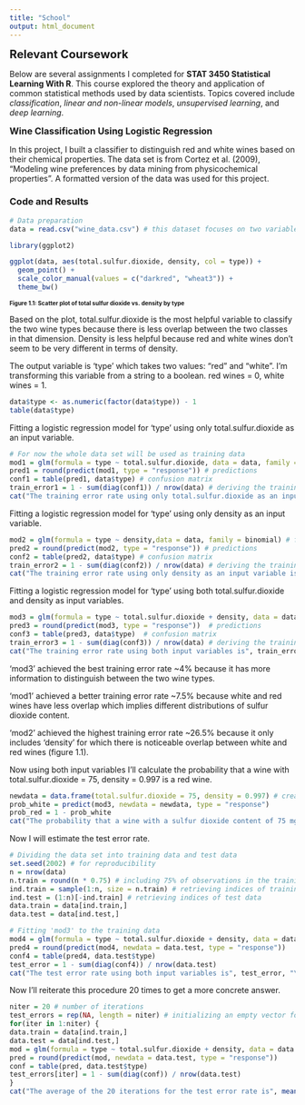```yaml
---
title: "School"
output: html_document
---
```


<span style="font-size:20px"><b>Relevant Coursework</b></span>

Below are several assignments I completed for **STAT 3450 Statistical Learning With R**. This course explored the theory and application of common statistical methods used by data scientists. Topics covered include *classification*, *linear and non-linear models*, *unsupervised learning*, and *deep learning*. 

<span style="font-size:16px"><b>Wine Classification Using Logistic Regression</b></span>

In this project, I built a classifier to distinguish red and white wines based on their chemical properties. The data set is from Cortez et al. (2009), “Modeling wine preferences by data mining from physicochemical properties”. A formatted version of the data was used for this project. 

### Code and Results
```r
# Data preparation
data = read.csv("wine_data.csv") # this dataset focuses on two variables: density (wine density in g/cm^3) and total.sulfur.dioxide (amount of sulfur dioxide in the wine, in mg/dm^3)
```

```r
library(ggplot2)

ggplot(data, aes(total.sulfur.dioxide, density, col = type)) +
  geom_point() +
  scale_color_manual(values = c("darkred", "wheat3")) + 
  theme_bw()
```
<span style="font-size:10px"><b>Figure 1.1: Scatter plot of total sulfur dioxide vs. density by type</b></span>

Based on the plot, total.sulfur.dioxide is the most helpful variable to classify the two wine types because there is less overlap between the two classes in that dimension. Density is less helpful because red and white wines don't seem to be very different in terms of density.

The output variable is 'type' which takes two values: "red" and "white". I'm transforming this variable from a string to a boolean. red wines = 0, white wines = 1.

```r
data$type <- as.numeric(factor(data$type)) - 1
table(data$type) 
```

Fitting a logistic regression model for 'type' using only total.sulfur.dioxide as an input variable. 

```r
# For now the whole data set will be used as training data
mod1 = glm(formula = type ~ total.sulfur.dioxide, data = data, family = binomial) # fitting model
pred1 = round(predict(mod1, type = "response")) # predictions
conf1 = table(pred1, data$type) # confusion matrix
train_error1 = 1 - sum(diag(conf1)) / nrow(data) # deriving the training error rate
cat("The training error rate using only total.sulfur.dioxide as an input variable is", train_error1, "\n")
```

Fitting a logistic regression model for 'type' using only density as an input variable. 

```r
mod2 = glm(formula = type ~ density,data = data, family = binomial) # fitting model
pred2 = round(predict(mod2, type = "response")) # predictions
conf2 = table(pred2, data$type) # confusion matrix
train_error2 = 1 - sum(diag(conf2)) / nrow(data) # deriving the training error rate
cat("The training error rate using only density as an input variable is", train_error2, "\n")
```

Fitting a logistic regression model for 'type' using both total.sulfur.dioxide and density as input variables. 

```r
mod3 = glm(formula = type ~ total.sulfur.dioxide + density, data = data, family = binomial) # fitting model
pred3 = round(predict(mod3, type = "response"))  # predictions
conf3 = table(pred3, data$type)  # confusion matrix
train_error3 = 1 - sum(diag(conf3)) / nrow(data) # deriving the training error rate
cat("The training error rate using both input variables is", train_error3, "\n")

```
   
'mod3' achieved the best training error rate ~4% because it has more information to distinguish between      the two wine types.
    
'mod1' achieved a better training error rate ~7.5% because white and red wines have less overlap which      implies different distributions of sulfur dioxide content.
    
'mod2' achieved the highest training error rate ~26.5% because it only includes 'density' for which         there is noticeable overlap between white and red wines (figure 1.1). 

Now using both input variables I'll calculate the probability that a wine with total.sulfur.dioxide = 75, density = 0.997 is a red wine. 

```r
newdata = data.frame(total.sulfur.dioxide = 75, density = 0.997) # creating a new data set
prob_white = predict(mod3, newdata = newdata, type = "response")
prob_red = 1 - prob_white 
cat("The probability that a wine with a sulfur dioxide content of 75 mg/dm^3 and a density of 0.997 g/cm^3 is a red wine is ~", paste(round(prob_red * 100),"%"), "\n")
```

Now I will estimate the test error rate.

```r
# Dividing the data set into training data and test data
set.seed(2002) # for reproducibility
n = nrow(data)
n.train = round(n * 0.75) # including 75% of observations in the training data set
ind.train = sample(1:n, size = n.train) # retrieving indices of training data
ind.test = (1:n)[-ind.train] # retrieving indices of test data
data.train = data[ind.train,]
data.test = data[ind.test,] 

# Fitting 'mod3' to the training data
mod4 = glm(formula = type ~ total.sulfur.dioxide + density, data = data.train, family = binomial)
pred4 = round(predict(mod4, newdata = data.test, type = "response")) 
conf4 = table(pred4, data.test$type)
test_error = 1 - sum(diag(conf4)) / nrow(data.test)
cat("The test error rate using both input variables is", test_error, "\n")
```

Now I'll reiterate this procedure 20 times to get a more concrete answer.

```r
niter = 20 # number of iterations
test_errors = rep(NA, length = niter) # initializing an empty vector for test errors
for(iter in 1:niter) {
data.train = data[ind.train,]
data.test = data[ind.test,]
mod = glm(formula = type ~ total.sulfur.dioxide + density, data = data.train, family = binomial)
pred = round(predict(mod, newdata = data.test, type = "response")) 
conf = table(pred, data.test$type)
test_errors[iter] = 1 - sum(diag(conf)) / nrow(data.test)
} 
cat("The average of the 20 iterations for the test error rate is", mean(test_errors), "\n")
```













